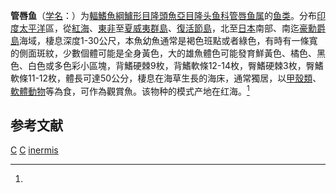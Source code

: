 {{Speciesbox 
| taxon = Cheilio inermis
| status = LC
| status_system = IUCN3.1
| authority = (Forskal, 1775)<ref name='id7719'>{{cite web| url =http://www.bioinfo.cn/db05/BjdwSpecies.php?action=view&id=7719| title =管唇鱼| work =《中国动物物种编目数据库》| publisher =中国科学院微生物研究所| author =中国科学院动物研究所| accessdate =2009-04-16| deadurl =yes| archiveurl =https://web.archive.org/web/20160305003958/http://www.bioinfo.cn/db05/BjdwSpecies.php?action=view&id=7719| archivedate =2016-03-05}}</ref>
| synonyms = *''Labrus inermis ,Forsskål, 1775''
*''Cheilio innermis, Forsskål, 1775''
*''Cheilo inermis, Forsskål, 1775''
*''Labrus hassek, Lacepède, 1801''
*''Cheilio auratus, Lacepède, 1802''
*''Cheilio fuscus, Lacepède, 1802''
*''Labrus fusiformis, Rüppell, 1835''
*''Cheilio cyanochloris, Valenciennes, 1839''
}}

'''管唇鱼'''（[[学名|学名]]：{{lang|la|''Cheilio inermis''}}）为[[輻鰭魚綱|輻鰭魚綱]][[鱸形目|鱸形目]][[隆頭魚亞目|隆頭魚亞目]][[隆头鱼科|隆头鱼科]][[管唇鱼属|管唇鱼属]]的[[鱼类|鱼类]]。分布[[印度|印度]][[太平洋|太平洋]]區，從[[紅海|紅海]]、[[東非|東非]]至[[夏威夷群島|夏威夷群島]]、[[復活節島|復活節島]]，北至[[日本|日本]]南部、南迄[[豪勳爵島|豪勳爵島]]海域，棲息深度1-30公尺，本魚幼魚通常是褐色班點或者綠色，有時有一條寬的側面斑紋，少數個體可能是全身黃色，大的雄魚體色可能發育鮮黃色、橘色、黑色、白色或多色彩小區塊，背鰭硬棘9枚，背鰭軟條12-14枚，臀鰭硬棘3枚，臀鰭軟條11-12枚，體長可達50公分，棲息在海草生長的海床，通常獨居，以[[甲殼類|甲殼類]]、[[軟體動物|軟體動物]]等為食，可作為觀賞魚。该物种的模式产地在红海。<ref name='id7719'/>

== 参考文献 ==
{{reflist}}

{{Taxonbar}}

[[Category:1775年描述的鱼类|C]]
[[Category:觀賞魚|C]]
[[Category:管唇鱼属|inermis]]